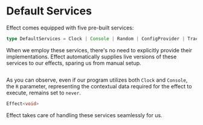# Default Services

Effect comes equipped with five pre-built services:

```ts
type DefaultServices = Clock | Console | Random | ConfigProvider | Tracer
```

When we employ these services, there's no need to explicitly provide their implementations. Effect automatically supplies live versions of these services to our effects, sparing us from manual setup.

```ts file=<rootDir>/src/context-management/default-services/example.ts

```

As you can observe, even if our program utilizes both `Clock` and `Console`, the `R` parameter, representing the contextual data required for the effect to execute, remains set to `never`.

```ts /never/1
Effect<void>
```

Effect takes care of handling these services seamlessly for us.
